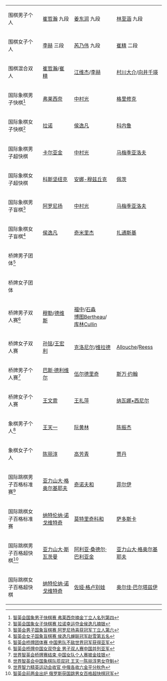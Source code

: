 {| {{MedalistTable|type=項目|columns=1|style=font-size:small;}}
|-
|围棋男子个人
|{{flagicon|KOR}}[[崔哲瀚]] 九段
|{{flagicon|KOR}}[[姜东润]] 九段
|{{flagicon|TPE}}[[林至涵]] 九段
|-
|围棋女子个人
|{{flagicon|CHN}}[[李赫]] 三段
|{{flagicon|CHN}}[[芮乃伟]] 九段
|{{flagicon|KOR}}[[崔精]] 二段
|-
|围棋混合双人
|{{flagicon|KOR}}[[崔哲瀚]]/[[崔精]]
|{{flagicon|CHN}}[[江维杰]]/[[李赫]]
|{{flagicon|JPN}}[[村川大介]]/[[向井千瑛]]
|-
|国际象棋男子快棋<ref>[http://sports.sina.com.cn/go/2012-12-15/19466339560.shtml 智英会国象男子快棋赛 弗莱西奈摘金丁立人名列第四]</ref>
|{{flagicon|FRA}}[[弗莱西奈]]
|{{flagicon|USA}}[[中村光 (棋手)|中村光]]
|{{flagicon|RUS}}[[格里修克]]
|-
|国际象棋女子快棋<ref>[http://sports.sina.com.cn/go/2012-12-15/19176339549.shtml 智英会国象女子快棋赛 拉诺幸运夺金侯逸凡摘银]</ref>
|{{flagicon|UKR}}[[拉诺]]
|{{flagicon|CHN}}[[侯逸凡]]
|{{flagicon|IND}}[[科内鲁]]
|-
|国际象棋男子超快棋
|{{flagicon|RUS}}[[卡尔亚金]]
|{{flagicon|USA}}[[中村光 (棋手)|中村光]]
|{{flagicon|AZE}}[[马梅季亚洛夫]]
|-
|国际象棋女子超快棋
|{{flagicon|RUS}}[[科斯坚纽克]]
|{{flagicon|SVN}}[[安娜-穆兹丘克]]
|{{flagicon|GER}}[[佩茨]]
|-
|国际象棋男子盲棋<ref>[http://sports.sina.com.cn/go/2012-12-19/17496345195.shtml 智英会男子国象盲棋赛 阿罗尼扬喜获冠军丁立人第六]</ref>
|{{flagicon|ARM}}[[阿罗尼扬]]
|{{flagicon|USA}}[[中村光 (棋手)|中村光]]
|{{flagicon|AZE}}[[马梅季亚洛夫]]
|-
|国际象棋女子盲棋<ref>[http://sports.sina.com.cn/go/2012-12-19/17046345169.shtml 智英会女子国象盲棋赛 侯逸凡蝉联冠军赵雪第五名]</ref>
|{{flagicon|CHN}}[[侯逸凡]]
|{{flagicon|LTU}}[[奇米里杰]]
|{{flagicon|USA}}[[扎通斯基]]
|-
|桥牌男子团体<ref>[http://sports.sina.com.cn/go/2012-12-15/23226339694.shtml 智英会桥牌团体赛 中国男队不敌世界冠军获得亚军]</ref>
|{{NED}}
|{{CHN}}
|{{USA}}
|-
|桥牌女子团体
|{{FRA}}
|{{USA}}
|{{ENG}}
|-
|桥牌男子双人赛<ref>[http://sports.sina.com.cn/go/2012-12-17/23486342583.shtml 智英会桥牌中国女双夺金 男子双人赛中国并列亚军]</ref>
|{{flagicon|NED}}[[穆勒]]/[[德维斯]]
|{{flagicon|CHN}}[[福中]]/[[石淼]]<br>{{flagicon|SWE}}[[博图]]Bertheau/[[库林]]Cullin
|
|-
|桥牌女子双人赛
|{{flagicon|CHN}}[[孙铭]]/[[王宏利]]
|{{flagicon|FRA}}[[克洛尼尔]]/[[维拉德]]
|{{flagicon|FRA}}[[Allouche]]/[[Reess]]
|-
|桥牌男子个人赛<ref>[http://sports.sina.com.cn/go/2012-12-19/17006345168.shtml 世界智英会桥牌赛结束 中国女队个人赛披金挂银]</ref>
|{{flagicon|NED}}[[巴斯·德利维尔]]
|{{flagicon|USA}}[[伍尔德里奇]]
|{{flagicon|SWE}}[[斯万·约翰]]
|-
|桥牌女子个人赛
|{{flagicon|CHN}}[[王文霏]]
|{{flagicon|CHN}}[[王礼萍]]
|{{flagicon|GBR}}[[纳瓦娜•西尼尔]]
|-
|象棋男子个人<ref>[http://sports.sina.com.cn/go/2012-12-19/13306344906.shtml 世界智英会中国象棋队揽双冠 王天一陈丽淳男女夺魁]</ref>
|{{flagicon|CHN}}[[王天一]]
|{{flagicon|VNM}}[[阮黄林]]
|{{flagicon|HKG}}[[陈振杰]]
|-
|象棋女子个人
|{{flagicon|CHN}}[[陈丽淳]]
|{{flagicon|VNM}}[[高芳青]]
|{{flagicon|USA}}[[贾丹]]
|-
|国际跳棋男子百格标准赛<ref>[http://sports.sina.com.cn/go/2012-12-19/21086345293.shtml 世界智力精英运动会收官 中俄各收六金平分秋色]</ref>
|{{flagicon|RUS}}[[亚力山大·格奥尔基耶夫]]
|{{flagicon|RUS}}[[奇诺夫和]]
|{{flagicon|GER}}[[菲尔伊]]
|-
|国际跳棋女子百格标准赛
|{{flagicon|RUS}}[[纳特伦纳·诺戈维特奇]]
|{{flagicon|UKR}}[[莫特里奇科和]]
|{{flagicon|POL}}[[萨多斯卡]]
|-
|国际跳棋男子百格超快棋<ref>[http://sports.sina.com.cn/go/2012-12-12/23176335413.shtml 智英会前两金出炉 俄罗斯获国跳男女百格超快棋冠军]</ref>
|{{flagicon|RUS}}[[亚力山大·斯瓦茨曼]]
|{{flagicon|NED}}[[阿利亚·桑德尔·巴利亚金]]
|{{flagicon|RUS}}[[亚力山大·格奥尔基耶夫]]
|-
|国际跳棋女子百格超快棋
|{{flagicon|RUS}}[[纳特伦纳·诺戈维特奇]]
|{{flagicon|LTU}}[[佐娅·格卢别娃]]
|{{flagicon|UKR}}[[奥尔佳·巴尔塔兹伊]]
|}